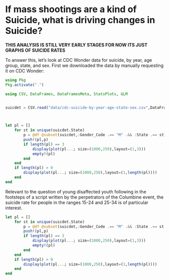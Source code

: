 # If mass shootings are a kind of Suicide, what is driving changes in Suicide?

**THIS ANALYSIS IS STILL VERY EARLY STAGES FOR NOW ITS JUST GRAPHS OF SUICIDE RATES**


To answer this, let's look at CDC Wonder data for suicide, by year, age group, state, and sex. First we downloaded the data by manually requesting it on CDC Wonder:

```julia
using Pkg
Pkg.activate(".")

using CSV, DataFrames, DataFramesMeta, StatsPlots, GLM


suicdet = CSV.read("data/cdc-suicide-by-year-age-state-sex.csv",DataFrame; normalizenames=true,missingstring="Unreliable",footerskip=12723-12657+1)



let pl = []
    for st in unique(suicdet.State)
        p = @df @subset(suicdet,:Gender_Code .== "M" .&& :State .== st) plot(:Year,:Deaths ./ :Population .* 100_000,group=:Ten_Year_Age_Groups_Code,title="$st",ylim=(0,100))
        push!(pl,p)
        if length(pl) == 3
            display(plot(pl...; size=(1000,250),layout=(1,3)))
            empty!(pl)
        end
    end
    if length(pl) > 0
        display(plot(pl...; size=(1000,250),layout=(1,length(pl))))
    end
end
```


Relevant to the question of young disaffected youth following in the footsteps 
of a script written by the perpetrators of the Columbine event, the suicide rate for people in the ranges 15-24 and 25-34 is of particular interest.



```julia
let pl = []
    for st in unique(suicdet.State)
        p = @df @subset(suicdet,:Gender_Code .== "M" .&& :State .== st .&& in.(:Ten_Year_Age_Groups_Code,Ref(["15-24","25-34"]))) plot(:Year,:Deaths ./ :Population .* 100_000,group=:Ten_Year_Age_Groups_Code,title="$st",ylim=(0,100))
        push!(pl,p)
        if length(pl) == 3
            display(plot(pl...; size=(1000,250),layout=(1,3)))
            empty!(pl)
        end
    end
    if length(pl) > 0
        display(plot(pl...; size=(1000,250),layout=(1,length(pl))))
    end
end





```

